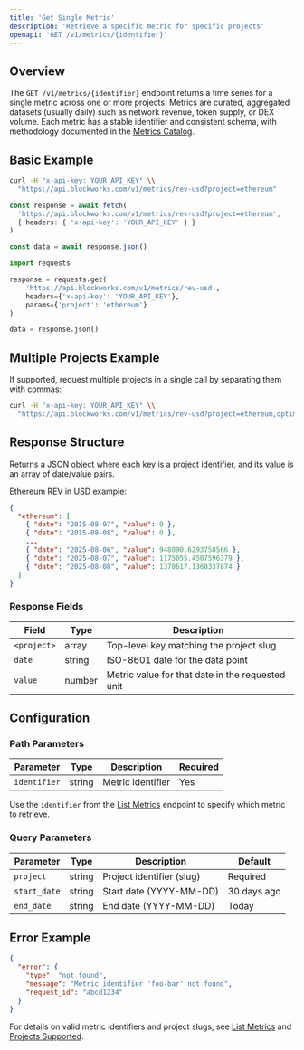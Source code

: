 ```yaml
---
title: 'Get Single Metric'
description: 'Retrieve a specific metric for specific projects'
openapi: 'GET /v1/metrics/{identifier}'
---
```



## Overview

The `GET /v1/metrics/{identifier}` endpoint returns a time series for a single metric across one or more projects.
Metrics are curated, aggregated datasets (usually daily) such as network revenue, token supply, or DEX volume.
Each metric has a stable identifier and consistent schema, with methodology documented in the [Metrics Catalog](/api-reference/metrics-catalog).

## Basic Example

<CodeGroup>

```bash cURL
curl -H "x-api-key: YOUR_API_KEY" \\
  "https://api.blockworks.com/v1/metrics/rev-usd?project=ethereum"
```

```typescript TypeScript
const response = await fetch(
  'https://api.blockworks.com/v1/metrics/rev-usd?project=ethereum',
  { headers: { 'x-api-key': 'YOUR_API_KEY' } }
)

const data = await response.json()
```

```python Python
import requests

response = requests.get(
    'https://api.blockworks.com/v1/metrics/rev-usd',
    headers={'x-api-key': 'YOUR_API_KEY'},
    params={'project': 'ethereum'}
)

data = response.json()
```

</CodeGroup>

## Multiple Projects Example

If supported, request multiple projects in a single call by separating them with commas:

```bash
curl -H "x-api-key: YOUR_API_KEY" \\
  "https://api.blockworks.com/v1/metrics/rev-usd?project=ethereum,optimism,arbitrum"
```

## Response Structure

Returns a JSON object where each key is a project identifier, and its value is an array of date/value pairs.

Ethereum REV in USD example:

```json
{
  "ethereum": [
    { "date": "2015-08-07", "value": 0 },
    { "date": "2015-08-08", "value": 0 },
    ...
    { "date": "2025-08-06", "value": 948090.6293758566 },
    { "date": "2025-08-07", "value": 1175055.4507596379 },
    { "date": "2025-08-08", "value": 1370617.1360337874 }
  ]
}
```

### Response Fields

| Field | Type | Description |
|-------|------|-------------|
| `<project>` | array | Top-level key matching the project slug |
| `date` | string | ISO-8601 date for the data point |
| `value` | number | Metric value for that date in the requested unit |

## Configuration

### Path Parameters

| Parameter | Type | Description | Required |
|-----------|------|-------------|----------|
| `identifier` | string | Metric identifier | Yes |

Use the `identifier` from the [List Metrics](/api-reference/metrics/list) endpoint to specify which metric to retrieve.

### Query Parameters

| Parameter | Type | Description | Default |
|-----------|------|-------------|---------|
| `project` | string | Project identifier (slug) | Required |
| `start_date` | string | Start date (YYYY-MM-DD) | 30 days ago |
| `end_date` | string | End date (YYYY-MM-DD) | Today |

## Error Example

```json
{
  "error": {
    "type": "not_found",
    "message": "Metric identifier 'foo-bar' not found",
    "request_id": "abcd1234"
  }
}
```

For details on valid metric identifiers and project slugs, see [List Metrics](/api-reference/metrics/list) and [Projects Supported](/projects-supported).
